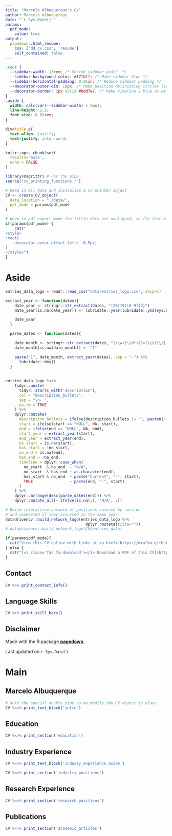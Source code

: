 ```yaml
---
title: "Marcelo Albuquerque's CV"
author: Marcelo Albuquerque
date: "`r Sys.Date()`"
params:
  pdf_mode:
    value: true
output:
  pagedown::html_resume:
    css: ['dd_cv.css', 'resume']
    self_contained: false
---
```


```css
:root {
  --sidebar-width: 13rem; /* Shrink sidebar width  */
  --sidebar-background-color: #f7fbff; /* Make sidebar blue */
  --sidebar-horizontal-padding: 0.01in; /* Reduce sidebar padding */
  --decorator-outer-dim: 10px; /* Make position deliniating circles larger */
  --decorator-border: 2px solid #bdd7e7; /* Make timeline a blue as well*/
}
.aside {
  width: calc(var(--sidebar-width) + 9px);
  line-height: 1.2;
  font-size: 0.68rem;
}

div#title p{
  text-align: justify;
  text-justify: inter-word;
}

```

```r
knitr::opts_chunk$set(
  results='asis', 
  echo = FALSE
)

library(magrittr) # For the pipe
source("cv_printing_functions.r")

# Read in all data and initialize a CV printer object
CV <- create_CV_object(
  data_location = "./data/",  
  pdf_mode = params$pdf_mode
)

```

```r
# When in pdf export mode the little dots are unaligned, so fix that with some conditional CSS.
if(params$pdf_mode) {
    cat("
<style>
:root{
  --decorator-outer-offset-left: -6.5px;
}
</style>")
}
```

Aside
================================================================================

```r

entries_data_logo = readr::read_csv("data/entries_logo.csv", skip=1)

extract_year <- function(dates){
    date_year <- stringr::str_extract(dates, "(20|19)[0-9]{2}")
    date_year[is.na(date_year)] <- lubridate::year(lubridate::ymd(Sys.Date())) + 10

    date_year
  }

  parse_dates <- function(dates){

    date_month <- stringr::str_extract(dates, "(\\w+|\\d+)(?=(\\s|\\/|-)(20|19)[0-9]{2})")
    date_month[is.na(date_month)] <- "1"

    paste("1", date_month, extract_year(dates), sep = "-") %>%
      lubridate::dmy()
  }
  
    
entries_data_logo %<>%
    tidyr::unite(
      tidyr::starts_with('description'),
      col = "description_bullets",
      sep = "\n- ",
      na.rm = TRUE
    ) %>%
    dplyr::mutate(
      description_bullets = ifelse(description_bullets != "", paste0("- ", description_bullets), ""),
      start = ifelse(start == "NULL", NA, start),
      end = ifelse(end == "NULL", NA, end),
      start_year = extract_year(start),
      end_year = extract_year(end),
      no_start = is.na(start),
      has_start = !no_start,
      no_end = is.na(end),
      has_end = !no_end,
      timeline = dplyr::case_when(
        no_start  & no_end  ~ "N/A",
        no_start  & has_end ~ as.character(end),
        has_start & no_end  ~ paste("Current", "-", start),
        TRUE                ~ paste(end, "-", start)
      )
    ) %>%
    dplyr::arrange(desc(parse_dates(end))) %>%
    dplyr::mutate_all(~ ifelse(is.na(.), 'N/A', .))

# Build interactive network of positions colored by section
# and connected if they occurred in the same year
datadrivencv::build_network_logo(entries_data_logo %>% 
                                   dplyr::mutate(title=""))
# datadrivencv::build_network_logo(CV$entries_data)
```


```r
if(params$pdf_mode){
  cat("View this CV online with links at <a href='https://mralbu.github.io/cv'><div style='padding-left: 35px'>mralbu.github.io/cv</div></a>")
} else {
  cat("[<i class='fas fa-download'></i> Download a PDF of this CV](https://mralbu.github.io/cv/mralbu_cv.pdf)")
}
```

Contact {#contact}
--------------------------------------------------------------------------------

```r
CV %>% print_contact_info()
```



Language Skills {#skills}
--------------------------------------------------------------------------------

```r
CV %>% print_skill_bars()
```



Disclaimer {#disclaimer}
--------------------------------------------------------------------------------

Made with the R package [**pagedown**](https://github.com/rstudio/pagedown). 

Last updated on `r Sys.Date()`.

Main
================================================================================

Marcelo Albuquerque {#title}
--------------------------------------------------------------------------------

```r
# Note the special double pipe so we modify the CV object in place
CV %<>% print_text_block("intro") 
```



Education {data-icon=graduation-cap data-concise=true}
--------------------------------------------------------------------------------

```r
CV %<>% print_section('education')
```

Industry Experience {data-icon=suitcase}
--------------------------------------------------------------------------------

::: aside
```r
CV %<>% print_text_block('industy_experience_aside')
```
:::

```r
CV %<>% print_section('industry_positions')
```


Research Experience {data-icon=laptop}
--------------------------------------------------------------------------------

```r
CV %<>% print_section('research_positions')
```


Publications {data-icon=book}
--------------------------------------------------------------------------------

```r
CV %<>% print_section('academic_articles')
```
